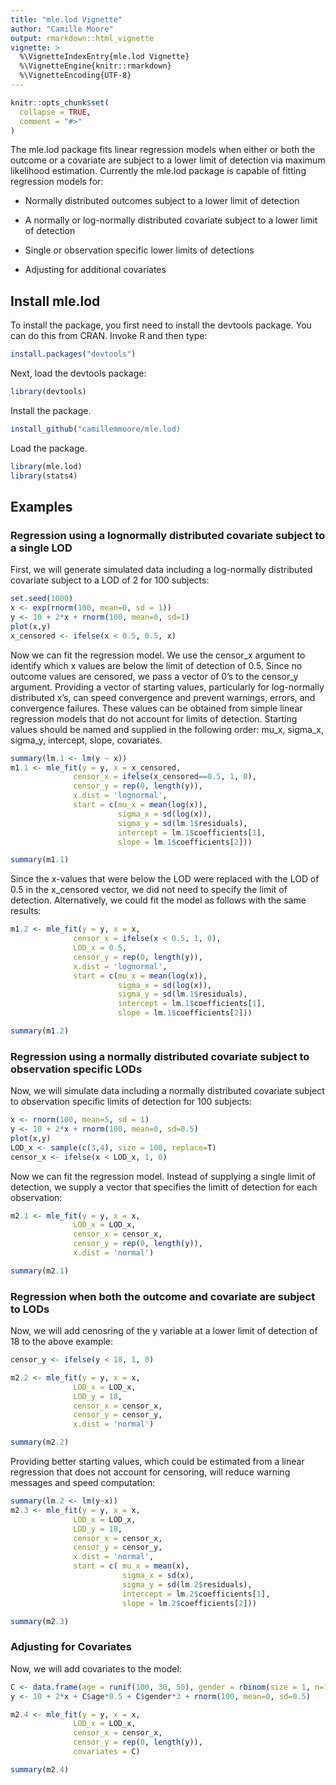 ```yaml
---
title: "mle.lod Vignette"
author: "Camille Moore"
output: rmarkdown::html_vignette
vignette: >
  %\VignetteIndexEntry{mle.lod Vignette}
  %\VignetteEngine{knitr::rmarkdown}
  %\VignetteEncoding{UTF-8}
---
```


```r
knitr::opts_chunk$set(
  collapse = TRUE,
  comment = "#>"
)
```
The mle.lod package fits linear regression models when either or both the outcome or a covariate are subject to a lower limit of detection via maximum likelihood estimation. Currently the mle.lod package is capable of fitting regression models for:

* Normally distributed outcomes subject to a lower limit of detection

* A normally or log-normally distributed covariate subject to a lower limit of detection 

* Single or observation specific lower limits of detections

* Adjusting for additional covariates

## Install mle.lod 
To install the package, you first need to install the devtools package. You can do this from CRAN. Invoke R and then type:

```r
install.packages("devtools")
```

Next, load the devtools package:
```r
library(devtools)
```

Install the package.

```r
install_github("camillemmoore/mle.lod)
```

Load the package.

```r
library(mle.lod)
library(stats4)
```

## Examples

### Regression using a lognormally distributed covariate subject to a single LOD
First, we will generate simulated data including a log-normally distributed covariate subject to a LOD of 2 for 100 subjects:
```r
set.seed(1000)
x <- exp(rnorm(100, mean=0, sd = 1))
y <- 10 + 2*x + rnorm(100, mean=0, sd=1)
plot(x,y)
x_censored <- ifelse(x < 0.5, 0.5, x)
```

Now we can fit the regression model.  We use the censor_x argument to identify which x values are below the limit of detection of 0.5.  Since no outcome values are censored, we pass a vector of 0's to the censor_y argument.  Providing a vector of starting values, particularly for log-normally distributed x's, can speed convergence and prevent warnings, errors, and convergence failures. These values can be obtained from simple linear regression models that do not account for limits of detection. Starting values should be named and supplied in the following order: mu_x, sigma_x, sigma_y, intercept, slope, covariates.  

```r
summary(lm.1 <- lm(y ~ x))
m1.1 <- mle_fit(y = y, x = x_censored, 
              censor_x = ifelse(x_censored==0.5, 1, 0),
              censor_y = rep(0, length(y)), 
              x.dist = 'lognormal',
              start = c(mu_x = mean(log(x)), 
                        sigma_x = sd(log(x)), 
                        sigma_y = sd(lm.1$residuals), 
                        intercept = lm.1$coefficients[1], 
                        slope = lm.1$coefficients[2]))

summary(m1.1)
```

Since the x-values that were below the LOD were replaced with the LOD of 0.5 in the x_censored vector, we did not need to specify the limit of detection.  Alternatively, we could fit the model as follows with the same results:
```r
m1.2 <- mle_fit(y = y, x = x, 
              censor_x = ifelse(x < 0.5, 1, 0),
              LOD_x = 0.5,
              censor_y = rep(0, length(y)), 
              x.dist = 'lognormal',
              start = c(mu_x = mean(log(x)), 
                        sigma_x = sd(log(x)), 
                        sigma_y = sd(lm.1$residuals), 
                        intercept = lm.1$coefficients[1], 
                        slope = lm.1$coefficients[2]))

summary(m1.2)
```

### Regression using a normally distributed covariate subject to observation specific LODs
Now, we will simulate data including a normally distributed covariate subject to observation specific limits of detection for 100 subjects:
```r
x <- rnorm(100, mean=5, sd = 1)
y <- 10 + 2*x + rnorm(100, mean=0, sd=0.5)
plot(x,y)
LOD_x <- sample(c(3,4), size = 100, replace=T)
censor_x <- ifelse(x < LOD_x, 1, 0)
```

Now we can fit the regression model.  Instead of supplying a single limit of detection, we supply a vector that specifies the limitt of detection for each observation:

```r
m2.1 <- mle_fit(y = y, x = x, 
              LOD_x = LOD_x,
              censor_x = censor_x,
              censor_y = rep(0, length(y)), 
              x.dist = 'normal')

summary(m2.1)
```
### Regression when both the outcome and covariate are subject to LODs
Now, we will add cenosring of the y variable at a lower limit of detection of 18 to the above example:
```r
censor_y <- ifelse(y < 18, 1, 0)

m2.2 <- mle_fit(y = y, x = x, 
              LOD_x = LOD_x,
              LOD_y = 18,
              censor_x = censor_x,
              censor_y = censor_y, 
              x.dist = 'normal')

summary(m2.2)
```
Providing better starting values, which could be estimated from a linear regression that does not account for censoring, will reduce warning messages and speed computation:

```r

summary(lm.2 <- lm(y~x))
m2.3 <- mle_fit(y = y, x = x, 
              LOD_x = LOD_x,
              LOD_y = 18,
              censor_x = censor_x,
              censor_y = censor_y, 
              x.dist = 'normal',
              start = c( mu_x = mean(x), 
                         sigma_x = sd(x), 
                         sigma_y = sd(lm.2$residuals), 
                         intercept = lm.2$coefficients[1], 
                         slope = lm.2$coefficients[2]))

summary(m2.3)
```

### Adjusting for Covariates
Now, we will add covariates to the model:
```r

C <- data.frame(age = runif(100, 30, 50), gender = rbinom(size = 1, n=100, prob=0.5))
y <- 10 + 2*x + C$age*0.5 + C$gender*3 + rnorm(100, mean=0, sd=0.5)

m2.4 <- mle_fit(y = y, x = x, 
              LOD_x = LOD_x,
              censor_x = censor_x,
              censor_y = rep(0, length(y)), 
              covariates = C)

summary(m2.4)
```
